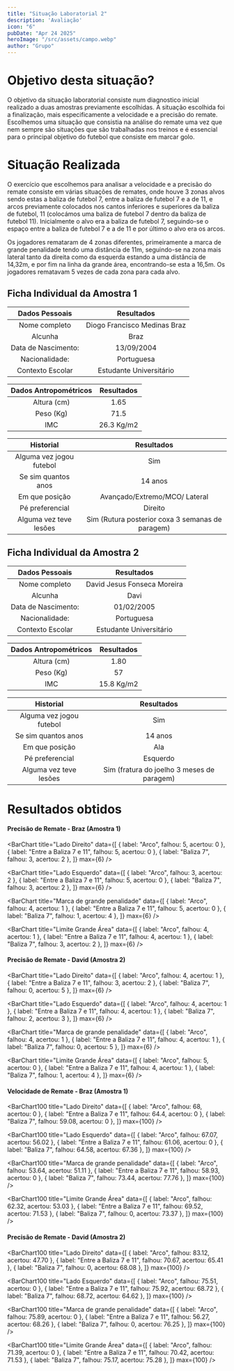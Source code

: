 ```yaml
---
title: "Situação Laboratorial 2"
description: 'Avaliação'
icon: "6"
pubDate: "Apr 24 2025"
heroImage: "/src/assets/campo.webp"
author: "Grupo"
---
```



# Objetivo desta situação? 

O objetivo da situação laboratorial consiste num diagnostico inicial realizado a duas amostras previamente escolhidas. A situação escolhida foi a finalização, mais especificamente a velocidade e a precisão do remate. Escolhemos uma situação que consistia na análise do remate uma vez que nem sempre são situações que são trabalhadas nos treinos e é essencial para o principal objetivo do futebol que consiste em marcar golo.  


# Situação Realizada  

O exercício que escolhemos para analisar a velocidade e a precisão do remate consiste em várias situações de remates, onde houve 3 zonas alvos sendo estas a baliza de futebol 7, entre a baliza de futebol 7 e a de 11, e arcos previamente colocados nos cantos inferiores e superiores da baliza de futebol, 11 (colocámos uma baliza de futebol 7 dentro da baliza de futebol 11). Inicialmente o alvo era a baliza de futebol 7, seguindo-se o espaço entre a baliza de futebol 7 e a de 11 e por último o alvo era os arcos. 

Os jogadores remataram de 4 zonas diferentes, primeiramente a marca de grande penalidade tendo uma distância de 11m, seguindo-se na zona mais lateral tanto da direita como da esquerda estando a uma distância de 14,32m, e por fim na linha da grande área, encontrando-se esta a 16,5m. Os jogadores rematavam 5 vezes de cada zona para cada alvo. 



## Ficha Individual da Amostra 1 

| Dados Pessoais  | Resultados | 
| :-------------: |:-------------:| 
| Nome completo     | Diogo Francisco Medinas Braz     | 
| Alcunha      | Braz     | 
| Data de Nascimento:      | 13/09/2004     | 
| Nacionalidade:      | Portuguesa     | 
| Contexto Escolar      | Estudante Universitário     | 
 
| Dados Antropométricos  | Resultados | 
| :-------------: | :-------------:| 
| Altura (cm)     | 1.65     | 
| Peso (Kg)      | 71.5     | 
| IMC      | 26.3 Kg/m2     | 
 
| Historial  | Resultados | 
| :-------------: |:-------------: | 
| Alguma vez jogou futebol | Sim | 
| Se sim quantos anos | 14 anos | 
| Em que posição | Avançado/Extremo/MCO/ Lateral | 
| Pé preferencial | Direito | 
| Alguma vez teve lesões | Sim (Rutura posterior coxa 3 semanas de paragem) | 

 ## Ficha Individual da Amostra 2 

| Dados Pessoais  | Resultados | 
| :-------------: |:-------------:| 
| Nome completo     | David Jesus Fonseca Moreira    | 
| Alcunha      | Davi | 
| Data de Nascimento:      | 01/02/2005     | 
| Nacionalidade:      | Portuguesa     | 
| Contexto Escolar      | Estudante Universitário     | 
 
| Dados Antropométricos  | Resultados | 
| :-------------: |:-------------:| 
| Altura (cm)     | 1.80     | 
| Peso (Kg)      | 57     | 
| IMC      | 15.8 Kg/m2     | 
 
| Historial  | Resultados | 
| :-------------: |:-------------: | 
| Alguma vez jogou futebol | Sim | 
| Se sim quantos anos | 14 anos | 
| Em que posição | Ala | 
| Pé preferencial | Esquerdo | 
| Alguma vez teve lesões | Sim (fratura do joelho 3 meses de paragem) | 

# Resultados obtidos 

#### Precisão de Remate - Braz (Amostra 1)

<BarChart
  title="Lado Direito"
  data={[
    { label: "Arco", falhou: 5, acertou: 0 },
    { label: "Entre a Baliza 7 e 11", falhou: 5, acertou: 0 },
    { label: "Baliza 7", falhou: 3, acertou: 2 },
  ]}
  max={6}
/>

<BarChart
  title="Lado Esquerdo"
  data={[
    { label: "Arco", falhou: 3, acertou: 2 },
    { label: "Entre a Baliza 7 e 11", falhou: 5, acertou: 0 },
    { label: "Baliza 7", falhou: 3, acertou: 2 },
  ]}
  max={6}
/>

<BarChart
  title="Marca de grande penalidade"
  data={[
    { label: "Arco", falhou: 4, acertou: 1 },
    { label: "Entre a Baliza 7 e 11", falhou: 5, acertou: 0 },
    { label: "Baliza 7", falhou: 1, acertou: 4 },
  ]}
  max={6}
/>

<BarChart
  title="Limite Grande Área"
  data={[
    { label: "Arco", falhou: 4, acertou: 1 },
    { label: "Entre a Baliza 7 e 11", falhou: 4, acertou: 1 },
    { label: "Baliza 7", falhou: 3, acertou: 2 },
  ]}
  max={6}
/>

#### Precisão de Remate - David (Amostra 2)

<BarChart
  title="Lado Direito"
  data={[
    { label: "Arco", falhou: 4, acertou: 1 },
    { label: "Entre a Baliza 7 e 11", falhou: 3, acertou: 2 },
    { label: "Baliza 7", falhou: 0, acertou: 5 },
  ]}
  max={6}
/>

<BarChart
  title="Lado Esquerdo"
  data={[
    { label: "Arco", falhou: 4, acertou: 1 },
    { label: "Entre a Baliza 7 e 11", falhou: 4, acertou: 1 },
    { label: "Baliza 7", falhou: 2, acertou: 3 },
  ]}
  max={6}
/>

<BarChart
  title="Marca de grande penalidade"
  data={[
    { label: "Arco", falhou: 4, acertou: 1 },
    { label: "Entre a Baliza 7 e 11", falhou: 4, acertou: 1 },
    { label: "Baliza 7", falhou: 0, acertou: 5 },
  ]}
  max={6}
/>

<BarChart
  title="Limite Grande Área"
  data={[
    { label: "Arco", falhou: 5, acertou: 0 },
    { label: "Entre a Baliza 7 e 11", falhou: 4, acertou: 1 },
    { label: "Baliza 7", falhou: 1, acertou: 4 },
  ]}
  max={6}
/>

#### Velocidade de Remate - Braz (Amostra 1)

<BarChart100
  title="Lado Direito"
  data={[
    { label: "Arco", falhou: 68, acertou: 0 },
    { label: "Entre a Baliza 7 e 11", falhou: 64.4, acertou: 0 },
    { label: "Baliza 7", falhou: 59.08, acertou: 0 },
  ]}
  max={100}
/>

<BarChart100
  title="Lado Esquerdo"
  data={[
    { label: "Arco", falhou: 67.07, acertou: 56.02 },
    { label: "Entre a Baliza 7 e 11", falhou: 61.06, acertou: 0 },
    { label: "Baliza 7", falhou: 64.58, acertou: 67.36 },
  ]}
  max={100}
/>

<BarChart100
  title="Marca de grande penalidade"
  data={[
    { label: "Arco", falhou: 53.64, acertou: 51.11 },
    { label: "Entre a Baliza 7 e 11", falhou: 58.93, acertou: 0 },
    { label: "Baliza 7", falhou: 73.44, acertou: 77.76 },
  ]}
  max={100}
/>

<BarChart100
  title="Limite Grande Área"
  data={[
    { label: "Arco", falhou: 62.32, acertou: 53.03 },
    { label: "Entre a Baliza 7 e 11", falhou: 69.52, acertou: 71.53 },
    { label: "Baliza 7", falhou: 0, acertou: 73.37 },
  ]}
  max={100}
/>

#### Precisão de Remate - David (Amostra 2)

<BarChart100
  title="Lado Direito"
  data={[
    { label: "Arco", falhou: 83.12, acertou: 47.70 },
    { label: "Entre a Baliza 7 e 11", falhou: 70.67, acertou: 65.41 },
    { label: "Baliza 7", falhou: 0, acertou: 68.08 },
  ]}
  max={100}
/>

<BarChart100
  title="Lado Esquerdo"
  data={[
    { label: "Arco", falhou: 75.51, acertou: 0 },
    { label: "Entre a Baliza 7 e 11", falhou: 75.92, acertou: 68.72 },
    { label: "Baliza 7", falhou: 68.72, acertou: 64.62 },
  ]}
  max={100}
/>

<BarChart100
  title="Marca de grande penalidade"
  data={[
    { label: "Arco", falhou: 75.89, acertou: 0 },
    { label: "Entre a Baliza 7 e 11", falhou: 56.27, acertou: 68.26 },
    { label: "Baliza 7", falhou: 0, acertou: 76.25 },
  ]}
  max={100}
/>

<BarChart100
  title="Limite Grande Área"
  data={[
    { label: "Arco", falhou: 71.39, acertou: 0 },
    { label: "Entre a Baliza 7 e 11", falhou: 70.42, acertou: 71.53 },
    { label: "Baliza 7", falhou: 75.17, acertou: 75.28 },
  ]}
  max={100}
/>